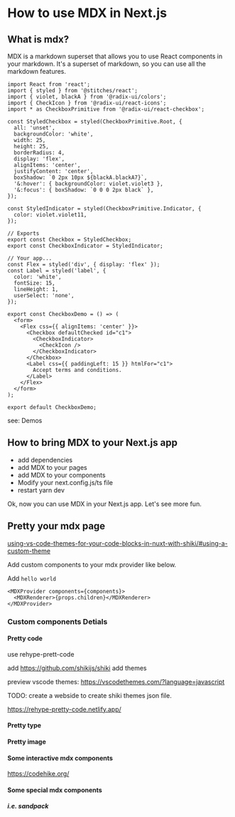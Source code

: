 
# How to use MDX in Next.js

## What is mdx?
MDX is a markdown superset that allows you to use React components in your markdown. It's a superset of markdown, so you can use all the markdown features.

```tsx
import React from 'react';
import { styled } from '@stitches/react';
import { violet, blackA } from '@radix-ui/colors';
import { CheckIcon } from '@radix-ui/react-icons';
import * as CheckboxPrimitive from '@radix-ui/react-checkbox';

const StyledCheckbox = styled(CheckboxPrimitive.Root, {
  all: 'unset',
  backgroundColor: 'white',
  width: 25,
  height: 25,
  borderRadius: 4,
  display: 'flex',
  alignItems: 'center',
  justifyContent: 'center',
  boxShadow: `0 2px 10px ${blackA.blackA7}`,
  '&:hover': { backgroundColor: violet.violet3 },
  '&:focus': { boxShadow: `0 0 0 2px black` },
});

const StyledIndicator = styled(CheckboxPrimitive.Indicator, {
  color: violet.violet11,
});

// Exports
export const Checkbox = StyledCheckbox;
export const CheckboxIndicator = StyledIndicator;

// Your app...
const Flex = styled('div', { display: 'flex' });
const Label = styled('label', {
  color: 'white',
  fontSize: 15,
  lineHeight: 1,
  userSelect: 'none',
});

export const CheckboxDemo = () => (
  <form>
    <Flex css={{ alignItems: 'center' }}>
      <Checkbox defaultChecked id="c1">
        <CheckboxIndicator>
          <CheckIcon />
        </CheckboxIndicator>
      </Checkbox>
      <Label css={{ paddingLeft: 15 }} htmlFor="c1">
        Accept terms and conditions.
      </Label>
    </Flex>
  </form>
);

export default CheckboxDemo;
```

see: Demos

<CheckboxDemo />

## How to bring MDX to your Next.js app

- add dependencies
- add MDX to your pages
- add MDX to your components
- Modify your next.config.js/ts file
- restart yarn dev

Ok, now you can use MDX in your Next.js app. Let's see more fun.

## Pretty your mdx page

[using-vs-code-themes-for-your-code-blocks-in-nuxt-with-shiki/#using-a-custom-theme](https://miracleio.me/blog/using-vs-code-themes-for-your-code-blocks-in-nuxt-with-shiki/#using-a-custom-theme)

Add custom components to your mdx provider like below. 

Add `hello world`

```tsx
<MDXProvider components={components}>
  <MDXRenderer>{props.children}</MDXRenderer>
</MDXProvider>
```

### Custom components Detials

#### Pretty code

use rehype-prett-code 

add https://github.com/shikijs/shiki 
add themes

preview vscode themes: https://vscodethemes.com/?language=javascript

TODO: create a webside to create shiki themes json file.

https://rehype-pretty-code.netlify.app/

#### Pretty type

#### Pretty image

#### Some interactive mdx components

https://codehike.org/

#### Some special mdx components

##### i.e. sandpack
